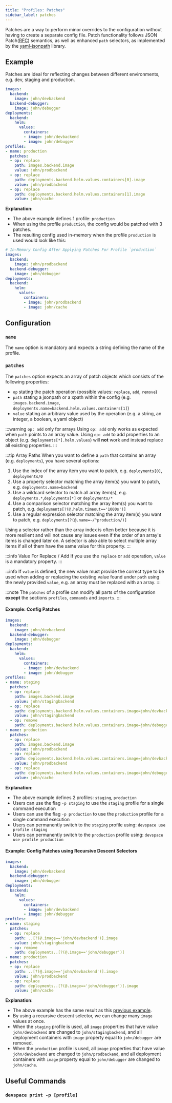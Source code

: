 ```yaml
---
title: "Profiles: Patches"
sidebar_label: patches
---
```



Patches are a way to perform minor overrides to the configuration without having to create a separate config file. Patch functionality follows JSON Patch([RFC](https://tools.ietf.org/html/rfc6902)) semantics, as well as enhanced `path` selectors, as implemented by the [yaml-jsonpath](https://github.com/vmware-labs/yaml-jsonpath) library.

## Example
Patches are ideal for reflecting changes between different environments, e.g. dev, staging and production.
```yaml {15-26}
images:
  backend:
    image: john/devbackend
  backend-debugger:
    image: john/debugger
deployments:
  backend:
    helm:
      values:
        containers:
        - image: john/devbackend
        - image: john/debugger
profiles:
- name: production
  patches:
  - op: replace
    path: images.backend.image
    value: john/prodbackend
  - op: replace
    path: deployments.backend.helm.values.containers[0].image
    value: john/prodbackend
  - op: replace
    path: deployments.backend.helm.values.containers[1].image
    value: john/cache
```
**Explanation:**  
- The above example defines 1 profile: `production`
- When using the profile `production`, the config would be patched with 3 patches.
- The resulting config used in-memory when the profile `production` is used would look like this:

```yaml
# In-Memory Config After Applying Patches For Profile `production`
images:
  backend:
    image: john/prodbackend
  backend-debugger:
    image: john/debugger
deployments:
  backend:
    helm:
      values:
        containers:
        - image: john/prodbackend
        - image: john/cache
```

## Configuration

### `name`
The `name` option is mandatory and expects a string defining the name of the profile.

### `patches`
The `patches` option expects an array of patch objects which consists of the following properties:
- `op` stating the patch operation (possible values: `replace`, `add`, `remove`)
- `path` stating a jsonpath or a xpath within the config (e.g. `images.backend.image`, `deployments.name=backend.helm.values.containers[1]`)
- `value` stating an arbitrary value used by the operation (e.g. a string, an integer, a boolean, a yaml object)

:::warning `op: add` only for arrays
Using `op: add` only works as expected when `path` points to an array value. Using `op: add` to add properties to an object (e.g. `deployments[*].helm.values`) will **not** work and instead replace all existing properties.
:::

:::tip Array Paths
When you want to define a `path` that contains an array (e.g. `deployments`), you have several options:

1. Use the index of the array item you want to patch, e.g. `deployments[0]`, `deployments/0`
2. Use a property selector matching the array item(s) you want to patch, e.g. `deployments.name=backend`
3. Use a wildcard selector to match all array item(s), e.g. `deployments.*`,`deployments[*]` or `deployments/*`
4. Use a comparison selector matching the array item(s) you want to patch, e.g. `deployments[?(@.helm.timeout=='1000s')]`
5. Use a regular expression selector matching the array item(s) you want to patch, e.g. `deployments[?(@.name=~/^production/)]`

Using a selector rather than the array index is often better because it is more resilient and will not cause any issues even if the order of an array's items is changed later on. A selector is also able to select multiple array items if all of them have the same value for this property.
:::

:::info Value For Replace / Add
If you use the `replace` or `add` operation, `value` is a mandatory property.
:::

:::info
If `value` is defined, the new value must provide the correct type to be used when adding or replacing the existing value found under `path` using the newly provided `value`, e.g. an array must be replaced with an array.
:::

:::note
The `patches` of a profile can modify all parts of the configuration **except** the sections `profiles`, `commands` and `imports`.
:::

#### Example: Config Patches
```yaml {15-38}
images:
  backend:
    image: john/devbackend
  backend-debugger:
    image: john/debugger
deployments:
  backend:
    helm:
      values:
        containers:
        - image: john/devbackend
        - image: john/debugger
profiles:
- name: staging
  patches:
  - op: replace
    path: images.backend.image
    value: john/stagingbackend
  - op: replace
    path: deployments.backend.helm.values.containers.image=john/devbackend.image
    value: john/stagingbackend
  - op: remove
    path: deployments.backend.helm.values.containers.image=john/debugger
- name: production
  patches:
  - op: replace
    path: images.backend.image
    value: john/prodbackend
  - op: replace
    path: deployments.backend.helm.values.containers.image=john/devbackend.image
    value: john/prodbackend
  - op: replace
    path: deployments.backend.helm.values.containers.image=john/debugger.image
    value: john/cache
```
**Explanation:**  
- The above example defines 2 profiles: `staging`, `production`
- Users can use the flag `-p staging` to use the `staging` profile for a single command execution
- Users can use the flag `-p production` to use the `production` profile for a single command execution
- Users can permanently switch to the `staging` profile using: `devspace use profile staging`
- Users can permanently switch to the `production` profile using: `devspace use profile production`

#### Example: Config Patches using Recursive Descent Selectors
```yaml {18,21,25,28}
images:
  backend:
    image: john/devbackend
  backend-debugger:
    image: john/debugger
deployments:
  backend:
    helm:
      values:
        containers:
        - image: john/devbackend
        - image: john/debugger
profiles:
- name: staging
  patches:
  - op: replace
    path: ..[?(@.image=='john/devbackend')].image
    value: john/stagingbackend
  - op: remove
    path: deployments..[?(@.image=='john/debugger')]
- name: production
  patches:
  - op: replace
    path: ..[?(@.image=='john/devbackend')].image
    value: john/prodbackend
  - op: replace
    path: deployments..[?(@.image=='john/debugger')].image
    value: john/cache
```
**Explanation:**  
- The above example has the same result as this [previous example](#example-config-patches).
- By using a recursive descent selector, we can change many `image` values at once.
- When the `staging` profile is used, all `image` properties that have value `john/devbackend` are changed to `john/stagingbackend`, and all deployment containers with `image` property equal to `john/debugger` are removed.
- When the `production` profile is used, all `image` properties that have value `john/devbackend` are changed to `john/prodbackend`, and all deployment containers with `image` property equal to `john/debugger` are changed to `john/cache`.

## Useful Commands

### `devspace print -p [profile]`

<FragmentInfoPrintConfig/>
